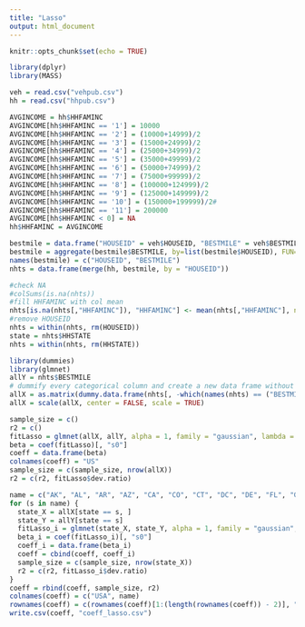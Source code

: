 ```yaml
---
title: "Lasso"
output: html_document
---
```


```r
knitr::opts_chunk$set(echo = TRUE)
```

```r
library(dplyr)
library(MASS)
```

```r
veh = read.csv("vehpub.csv")
hh = read.csv("hhpub.csv")
```


```r
AVGINCOME = hh$HHFAMINC
AVGINCOME[hh$HHFAMINC == '1'] = 10000
AVGINCOME[hh$HHFAMINC == '2'] = (10000+14999)/2
AVGINCOME[hh$HHFAMINC == '3'] = (15000+24999)/2
AVGINCOME[hh$HHFAMINC == '4'] = (25000+34999)/2
AVGINCOME[hh$HHFAMINC == '5'] = (35000+49999)/2
AVGINCOME[hh$HHFAMINC == '6'] = (50000+74999)/2
AVGINCOME[hh$HHFAMINC == '7'] = (75000+99999)/2
AVGINCOME[hh$HHFAMINC == '8'] = (100000+124999)/2
AVGINCOME[hh$HHFAMINC == '9'] = (125000+149999)/2
AVGINCOME[hh$HHFAMINC == '10'] = (150000+199999)/2#
AVGINCOME[hh$HHFAMINC == '11'] = 200000
AVGINCOME[hh$HHFAMINC < 0] = NA
hh$HHFAMINC = AVGINCOME
```

```r
bestmile = data.frame("HOUSEID" = veh$HOUSEID, "BESTMILE" = veh$BESTMILE)
bestmile = aggregate(bestmile$BESTMILE, by=list(bestmile$HOUSEID), FUN=sum)
names(bestmile) = c("HOUSEID", "BESTMILE")
nhts = data.frame(merge(hh, bestmile, by = "HOUSEID"))
```

```r
#check NA
#colSums(is.na(nhts))
#fill HHFAMINC with col mean
nhts[is.na(nhts[,"HHFAMINC"]), "HHFAMINC"] <- mean(nhts[,"HHFAMINC"], na.rm = TRUE)
#remove HOUSEID
nhts = within(nhts, rm(HOUSEID))
state = nhts$HHSTATE
nhts = within(nhts, rm(HHSTATE))
```

```r
library(dummies)
library(glmnet)
allY = nhts$BESTMILE
# dummify every categorical column and create a new data frame without the y column SalePrice.
allX = as.matrix(dummy.data.frame(nhts[, -which(names(nhts) == ("BESTMILE"))], sep = "."))
allX = scale(allX, center = FALSE, scale = TRUE)
```

```r
sample_size = c()
r2 = c()
fitLasso = glmnet(allX, allY, alpha = 1, family = "gaussian", lambda = 0.001, intercept = TRUE)
beta = coef(fitLasso)[, "s0"]
coeff = data.frame(beta)
colnames(coeff) = "US"
sample_size = c(sample_size, nrow(allX))
r2 = c(r2, fitLasso$dev.ratio)
```

```r
name = c("AK", "AL", "AR", "AZ", "CA", "CO", "CT", "DC", "DE", "FL", "GA", "HI", "IA", "ID", "IL", "IN", "KS", "KY", "LA", "MA", "MD", "ME", "MI", "MN", "MO", "MS", "MT", "NC", "ND", "NE", "NH", "NJ", "NM", "NV", "NY", "OH", "OK", "OR", "PA", "RI", "SC", "SD", "TN", "TX", "UT", "VA", "VT", "WA", "WI", "WV", "WY")
for (s in name) {
  state_X = allX[state == s, ]
  state_Y = allY[state == s]
  fitLasso_i = glmnet(state_X, state_Y, alpha = 1, family = "gaussian", lambda = 0.001, intercept = TRUE)
  beta_i = coef(fitLasso_i)[, "s0"]
  coeff_i = data.frame(beta_i)
  coeff = cbind(coeff, coeff_i)
  sample_size = c(sample_size, nrow(state_X))
  r2 = c(r2, fitLasso_i$dev.ratio)
}
coeff = rbind(coeff, sample_size, r2)
colnames(coeff) = c("USA", name)
rownames(coeff) = c(rownames(coeff)[1:(length(rownames(coeff)) - 2)], "Sample Size", "R square")
write.csv(coeff, "coeff_lasso.csv")
```


